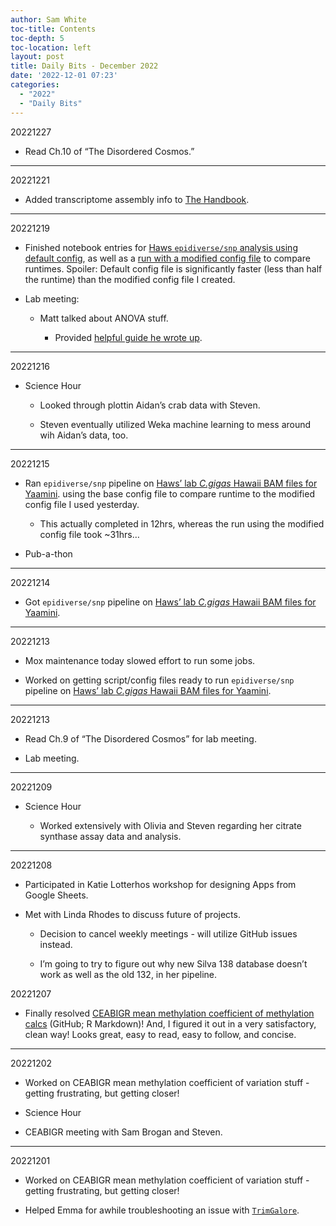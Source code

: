 ```yaml
---
author: Sam White
toc-title: Contents
toc-depth: 5
toc-location: left
layout: post
title: Daily Bits - December 2022
date: '2022-12-01 07:23'
categories: 
  - "2022"
  - "Daily Bits"
---
```


20221227

- Read Ch.10 of "The Disordered Cosmos."

---

20221221

- Added transcriptome assembly info to [The Handbook](https://robertslab.github.io/resources/bio_Transcriptome-assembly/).

---

20221219

- Finished notebook entries for [Haws `epidiverse/snp` analysis using default config](../2022-12-14-BS-Seq-Analysis---Nextflow-EpiDiverse-SNP-Pipeline-for-Haws-Hawaii-C.gigas-BAMs-from-Yaamini/index.qmd), as well as a [run with a modified config file](../2022-12-15-BS-Seq-Analysis---Nextflow-EpiDiverse-SNP-Pipeline-for-Haws-Hawaii-C.gigas-BAMs-from-Yaamini-Base-Config/index.qmd) to compare runtimes. Spoiler: Default config file is significantly faster (less than half the runtime) than the modified config file I created.

- Lab meeting:

  - Matt talked about ANOVA stuff.

    - Provided [helpful guide he wrote up](https://mattgeorgephd.github.io/ANOVA-guide/).

---

20221216

- Science Hour

  - Looked through plottin Aidan's crab data with Steven.

  - Steven eventually utilized Weka machine learning to mess around wih Aidan's data, too.

---

20221215

- Ran `epidiverse/snp` pipeline on [Haws' lab _C.gigas_ Hawaii BAM files for Yaamini](https://github.com/RobertsLab/resources/issues/1558). using the base config file to compare runtime to the modified config file I used yesterday.

  - This actually completed in 12hrs, whereas the run using the modified config file took ~31hrs...

- Pub-a-thon

---

20221214

- Got `epidiverse/snp` pipeline on [Haws' lab _C.gigas_ Hawaii BAM files for Yaamini](https://github.com/RobertsLab/resources/issues/1558).

---

20221213

- Mox maintenance today slowed effort to run some jobs.

- Worked on getting script/config files ready to run `epidiverse/snp` pipeline on [Haws' lab _C.gigas_ Hawaii BAM files for Yaamini](https://github.com/RobertsLab/resources/issues/1558).

---

20221213

- Read Ch.9 of "The Disordered Cosmos" for lab meeting.

- Lab meeting.

---

20221209

- Science Hour

  - Worked extensively with Olivia and Steven regarding her citrate synthase assay data and analysis.

---

20221208

- Participated in Katie Lotterhos workshop for designing Apps from Google Sheets.

- Met with Linda Rhodes to discuss future of projects.

  - Decision to cancel weekly meetings - will utilize GitHub issues instead.

  - I'm going to try to figure out why new Silva 138 database doesn't work as well as the old 132, in her pipeline.

20221207

- Finally resolved [CEABIGR mean methylation coefficient of methylation calcs](https://github.com/sr320/ceabigr/blob/f6f46a91e2b32964a162e8015c7c7b67f92715a2/code/40-gene-methylation.Rmd) (GitHub; R Markdown)! And, I figured it out in a very satisfactory, clean way! Looks great, easy to read, easy to follow, and concise.

---

20221202

- Worked on CEABIGR mean methylation coefficient of variation stuff - getting frustrating, but getting closer!

- Science Hour

- CEABIGR meeting with Sam Brogan and Steven.

---

20221201

- Worked on CEABIGR mean methylation coefficient of variation stuff - getting frustrating, but getting closer!

- Helped Emma for awhile troubleshooting an issue with [`TrimGalore`](https://github.com/FelixKrueger/TrimGalore).


